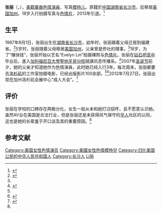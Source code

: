 {{Non-free|time=2020-08-16T01:06:17+00:00}}
{{Adult bio
| name            = 张丽
| gender          = 不明
| image           = Evelyn Lin.jpg
| caption         = 攝於2007年拉斯維加斯成人娛樂博覽會
| birth           = {{birth date and age|1987|8|01}}
| location        = {{CHN}}[[湖南省|湖南省]][[长沙市|长沙市]]
| birthname       = 
| spouse          = 
| death           = 
| height          = {{height|ft=5|in=5}}
| weight          = {{convert|110.82|lb|kg|abbr=on}}
| measurements    = 34B-24-36
| measureispenis  = no 
| shoe size       = 
| eye color       = 黑色
| hair color      = 頭髮
| skin color      = 黑色
| blood           = 
| ethnicity       = [[汉族|汉族]]
| alias           = Evelyn Lin
| orientation     = [[异性恋|异性恋]]
| number of films = 约168部
| homepage        = 
| iafd            = 
| egafd           = 
| bgafd           = 
| imdb            = 
| afdb            = 
| eurobabeindex   = 
| spelling        = 
}}
'''张丽'''（{{lang-en|'''Evelyn Lin'''}}，{{bd|1987年|8月1日|catIdx=Z张}}），[[美籍華人|美籍華裔]][[色情演員|色情演員]]、写真[[模特儿|模特儿]]。原籍於[[中华人民共和国|中国]][[湖南省|湖南省]][[长沙市|长沙市]]，后移居[[美国|美国]][[加利福尼亚州|加州]]。18岁入行拍摄写真与[[色情片|色情片]]，2013年引退。<ref name="web100">{{cite web|url=http://www.mingong123.com/news/098/200908/5f9bef6cd790a16d.html|title=《华裔女大学生Evelyn Lin变身艳星勇闯美国色情业 已拍逾百部A片与星巴克打工无异》|accessdate=2012-01-23|date=2009-08-02|work=民工网|archive-url=https://web.archive.org/web/20100430044617/http://www.mingong123.com/news/098/200908/5f9bef6cd790a16d.html|archive-date=2010-04-30|dead-url=yes}}</ref>

== 生平 ==
1987年8月1日，张丽出生在[[湖南省|湖南省]][[长沙市|长沙市]]，幼年时，张丽跟着父母迁居到福建省。<ref name="fish">{{cite web|url=http://www.yoka.com/business/chaoliu/2012/0808696017.shtml|title=华裔AV张丽人体艺术照全纪录|accessdate=2012-09-12|date=2012-08-08|work=Yoka|archive-date=2020-02-23|archive-url=https://web.archive.org/web/20200223043000/http://www.yoka.com/business/chaoliu/2012/0808696017.shtml}}</ref>5岁时，张丽随着父母移居[[美国|美国]][[加利福尼亚州|加州]]，父亲曾是侨社的理事，<ref name="fish" />18岁，为了“赚快钱”，张丽开始以艺名“Evelyn Lin”拍摄裸照与[[色情片|色情片]]。张丽在[[钻石吧高中|钻石吧高中]]毕业后，進入[[加利福尼亞大學聖地牙哥分校|加利福尼亞大學聖地牙哥分校]]就讀讯息传播系。<ref name="tang">{{cite web|url=http://news.xinhuanet.com/overseas/2009-07/30/content_11797393_1.htm|title=华人AV女郎？ 美国华人女生拍百部成人电影|accessdate=2012-01-23|date=2009-07-30|work=新华网|archive-date=2017-03-24|archive-url=https://web.archive.org/web/20170324040056/http://news.xinhuanet.com/overseas/2009-07/30/content_11797393_1.htm}}</ref>2007年[[圣诞节|圣诞节]]前夕，她的父亲才知道她作为色情演員，此时她已经入行3年。每次周末，张丽都要去[[洛杉矶|洛杉矶]]的工作室拍摄电影，已经出版影片100余部。<ref name="web100" /><ref name="juny">{{cite web|url=http://opinion.nfdaily.cn/content/2011-05/13/content_24038346.htm|title=谭客：华裔AV少女张丽走红是华人耻辱还是光彩？|accessdate=2012-01-23|date=2011-05-13|work=南方报业网|deadurl=yes|archiveurl=https://web.archive.org/web/20110516210717/http://opinion.nfdaily.cn/content/2011-05/13/content_24038346.htm|archivedate=2011年5月16日|df=}}</ref>2012年7月27日，张丽出现在加州洛杉矶会展中心“成人大会”。<ref name=" bull" >{{cite web|url=http://www.chinanews.com/hr/2012/07-29/4065927.shtml|title=华裔艳星亮相洛杉矶“成人大会”引媒体聚焦(图)|accessdate=2012-07-29|date=2012-07-29|work=中国新闻网|archive-date=2018-10-28|archive-url=https://web.archive.org/web/20181028064721/http://www.chinanews.com/hr/2012/07-29/4065927.shtml}}</ref>

== 评价 ==
张丽在学校的口碑存在两极分化，女生一般从未和她打过招呼，且不愿意认识她。虽然AV业在美国是合法行业，但是张丽还是未获得风气保守的[[华人|华人]]社区的认同，这也是她的长辈羞于开口谈及其的重要原因。<ref name=" web100" />

==参考文献==
{{reflist}}
{{Commons category|Evelyn Lin}}
{{DEFAULTSORT:Zhang张}}
[[Category:美国女性色情演员|Category:美国女性色情演员]]
[[Category:美國女性色情模特兒|Category:美國女性色情模特兒]]
[[Category:归化美国公民的中华人民共和国人|Category:归化美国公民的中华人民共和国人]]
[[Category:长沙人|Category:长沙人]]
[[Category:张姓|Li丽]]